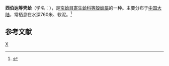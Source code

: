 {{Speciesbox
| taxon = Isoconcha sibogai
| binomial_authority = Prashad<ref name=WoRMS_535816 >{{cite WoRMS |id=535816 |title=''Isoconcha sibogai'' Dautzenberg & H. Fischer, in Pelseneer, 1911 }}</ref>
}}
'''西伯达等壳蛤'''（学名：{{lang|la|'''''Isoconcha sibogai'''''}}），是[[帘蛤目|帘蛤目]][[寄生蛤科|寄生蛤科]][[等殼蛤屬|等殼蛤屬]]的一种。主要分布于[[中国大陆|中国大陆]]，常栖息在水深760米、软泥。<ref>{{cite web|url=http://shell.sinica.edu.tw/chinese/shellbase_detail.php?science_no=3758|title=国际贝库：西伯达等壳蛤|publisher=台湾贝类资料库|accessdate=2009-08-11|archive-date=2016-03-04|archive-url=https://web.archive.org/web/20160304112526/http://shell.sinica.edu.tw/chinese/shellbase_detail.php?science_no=3758|dead-url=no}}</ref>

== 参考文献 ==
{{reflist}}
{{Taxonbar|from=Q13370830}}

[[Category:等殼蛤屬|X]]